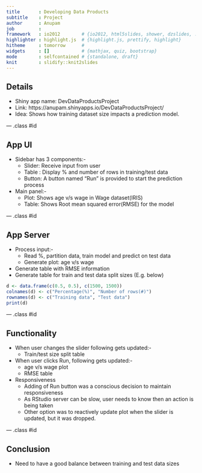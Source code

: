 ```yaml
---
title       : Developing Data Products
subtitle    : Project
author      : Anupam
job         : 
framework   : io2012        # {io2012, html5slides, shower, dzslides, ...}
highlighter : highlight.js  # {highlight.js, prettify, highlight}
hitheme     : tomorrow      # 
widgets     : []            # {mathjax, quiz, bootstrap}
mode        : selfcontained # {standalone, draft}
knit        : slidify::knit2slides
---
```


## Details

- Shiny app name: DevDataProductsProject
- Link: https://anupam.shinyapps.io/DevDataProductsProject/
- Idea: Shows how training dataset size impacts a prediction model.

--- .class #id 

## App UI

- Sidebar has 3 components:-
    - Slider: Receive input from user
    - Table : Display % and number of rows in training/test data
    - Button: A button named "Run" is provided to start the prediction process
- Main panel:-
    - Plot: Shows age v/s wage in Wage dataset(IRIS)
    - Table: Shows Root mean squared error(RMSE) for the model

--- .class #id

## App Server

- Process input:-
    - Read %, partition data, train model and predict on test data
    - Generate plot: age v/s wage
- Generate table with RMSE information
- Generate table for train and test data split sizes (E.g. below)
```r
d <- data.frame(c(0.5, 0.5), c(1500, 1500))
colnames(d) <- c("Percentage(%)", "Number of rows(#)")
rownames(d) <- c("Training data", "Test data")
print(d)
```

--- .class #id

## Functionality

- When user changes the slider following gets updated:-
    - Train/test size split table
- When user clicks Run, following gets updated:- 
    - age v/s wage plot 
    - RMSE table
- Responsiveness
    - Adding of Run button was a conscious decision to maintain responsiveness
    - As RStudio server can be slow, user needs to know then an action is being taken
    - Other option was to reactively update plot when the slider is updated, but it was dropped.

--- .class #id

## Conclusion

- Need to have a good balance between training and test data sizes



